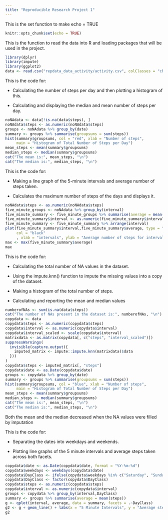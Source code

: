 ---
title: "Reproducible Research Project 1"
---

This is the set function to make echo = TRUE
```{r setup, include=FALSE}
knitr::opts_chunk$set(echo = TRUE)
```

This is the function to read the data into R and loading packages that will
be used in the project.
```{r readingdata}
library(dplyr)
library(impute)
library(ggplot2)
data <- read.csv("repdata_data_activity/activity.csv", colClasses = "character")
```


This is the code for:

* Calculating the number of steps per day and then plotting a histogram of this.

* Calculating and displaying the median and mean number of steps per day.

```{r}
noNAdata <- data[!is.na(data$steps), ]
noNAdata$steps <- as.numeric(noNAdata$steps)
groups <- noNAdata %>% group_by(date)
summary <- groups %>% summarise(groupsums = sum(steps))
hist(summary$groupsums, col = "red", xlab = "Number of steps",
     main = "Histogram of Total Number of Steps per Day")
mean_steps <- mean(summary$groupsums)
median_steps <- median(summary$groupsums)
cat("The mean is:", mean_steps, "\n")
cat("The median is:", median_steps, "\n")
```

This is the code for:

* Making a line graph of the 5-minute intervals and average number of steps taken. 

* Calculates the maximum number of steps of the days and displays it. 

```{r}
noNAdata$steps <- as.numeric(noNAdata$steps)
five_minute_groups <- noNAdata %>% group_by(interval)
five_minute_summary <- five_minute_groups %>% summarise(average = mean(steps))
five_minute_summary$interval <- as.numeric(five_minute_summary$interval)
five_minute_summary <- five_minute_summary %>% arrange(interval)
plot(five_minute_summary$interval,five_minute_summary$average, type = "l",
     col = "black"
     , xlab = "intervals", ylab = "Average number of steps for interval")
max <- max(five_minute_summary$average)
max
```

This is the code for: 

* Calculating the total number of NA values in the dataset.

* Using the impute.knn() function to impute the missing values into a copy of the dataset. 

* Making a histogram of the total number of steps.

* Calculating and reporting the mean and median values   

```{r imputeandplot, warning=FALSE, message=FALSE}

numberofNAs <- sum(is.na(data$steps))
cat("The number of NAs present in the dataset is:", numberofNAs, "\n")
copydata <- data
copydata$steps <- as.numeric(copydata$steps)
copydata$interval <- as.numeric(copydata$interval)
copydata$interval_scaled <- scale(copydata$interval)
matrixdata <- as.matrix(copydata[, c("steps", "interval_scaled")])
suppressWarnings(
  invisible(capture.output({
    imputed_matrix <- impute::impute.knn(matrixdata)$data
  }))
)
copydata$steps <- imputed_matrix[, "steps"]
copydata$date <- as.Date(copydata$date)
groups <- copydata %>% group_by(date)
summary <- groups %>% summarise(groupsums = sum(steps))
hist(summary$groupsums, col = "blue", xlab = "Number of steps",
     main = "Histogram of Total Number of Steps per Day")
mean_steps <- mean(summary$groupsums)
median_steps <- median(summary$groupsums)
cat("The mean is:", mean_steps, "\n")
cat("The median is:", median_steps, "\n")

```
Both the mean and the median decreased when the NA values were filled by imputation

This is the code for:

* Separating the dates into weekdays and weekends.

* Plotting line graphs of the 5 minute intervals and average steps taken across both facets.

```{r}
copydata$date <- as.Date(copydata$date, format = "%Y-%m-%d")
copydata$weekdays <- weekdays(copydata$date)
copydata$DayClass <- ifelse(copydata$weekdays %in% c("Saturday", "Sunday"), "Weekend", "Weekday")
copydata$DayClass <- factor(copydata$DayClass)
copydata$steps <- as.numeric(copydata$steps)
copydata$interval <- as.numeric(copydata$interval)
groups <- copydata %>% group_by(interval,DayClass)
summary <- groups %>% summarise(average = mean(steps))
g <- qplot(interval, average, data = summary, facets = .~DayClass)
g2 <- g + geom_line() + labs(x = "5 Minute Intervals", y = "Average steps taken")
g2

```
